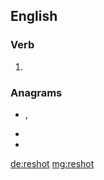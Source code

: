 ==English==

===Verb===
{{head|en|verb form}}

# {{en-past of|reshoot}}

===Anagrams===
* {{l|en|others}}, {{l|en|other's}}
* {{l|en|throes}}
* {{l|en|tosher}}

[[de:reshot]]
[[mg:reshot]]